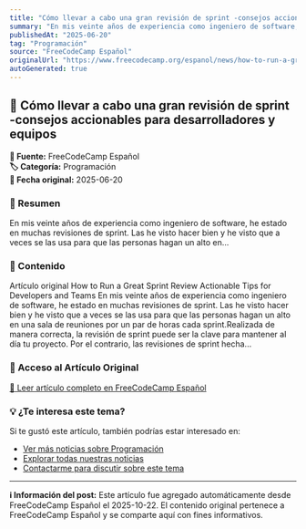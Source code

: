 ```yaml
---
title: "Cómo llevar a cabo una gran revisión de sprint -consejos accionables para desarrolladores y equipos"
summary: "En mis veinte años de experiencia como ingeniero de software, he estado en muchas revisiones de sprint. Las he visto hacer bien y he visto que a veces se las usa para que las personas hagan un alto en..."
publishedAt: "2025-06-20"
tag: "Programación"
source: "FreeCodeCamp Español"
originalUrl: "https://www.freecodecamp.org/espanol/news/how-to-run-a-great-sprint-review-actionable-tips-for-developers-and-teams-como-llevar-a-cabo-un/"
autoGenerated: true
---
```


## 📰 Cómo llevar a cabo una gran revisión de sprint -consejos accionables para desarrolladores y equipos

<div style={{background: '#f8f9fa', padding: '1rem', borderRadius: '8px', margin: '1rem 0', borderLeft: '4px solid #007bff'}}>

**📡 Fuente:** FreeCodeCamp Español  
**🏷️ Categoría:** Programación  
**📅 Fecha original:** 2025-06-20

</div>

### 📝 Resumen

En mis veinte años de experiencia como ingeniero de software, he estado en muchas revisiones de sprint. Las he visto hacer bien y he visto que a veces se las usa para que las personas hagan un alto en...

### 📖 Contenido

Artículo original How to Run a Great Sprint Review Actionable Tips for Developers and Teams En mis veinte años de experiencia como ingeniero de software, he estado en muchas revisiones de sprint. Las he visto hacer bien y he visto que a veces se las usa para que las personas hagan un alto en una sala de reuniones por un par de horas cada sprint.Realizada de manera correcta, la revisión de sprint puede ser la clave para mantener al día tu proyecto. Por el contrario, las revisiones de sprint hecha...

### 🔗 Acceso al Artículo Original

<div style={{textAlign: 'center', margin: '2rem 0'}}>
  <a href="https://www.freecodecamp.org/espanol/news/how-to-run-a-great-sprint-review-actionable-tips-for-developers-and-teams-como-llevar-a-cabo-un/" target="_blank" rel="noopener noreferrer" 
     style={{display: 'inline-block', background: '#007bff', color: 'white', padding: '12px 24px', 
            textDecoration: 'none', borderRadius: '8px', fontWeight: 'bold', 
            boxShadow: '0 2px 4px rgba(0,123,255,0.3)', transition: 'all 0.3s ease'}}>
    📖 Leer artículo completo en FreeCodeCamp Español
  </a>
</div>

### 💡 ¿Te interesa este tema?

Si te gustó este artículo, también podrías estar interesado en:

- [Ver más noticias sobre Programación](/noticias?tag=Programación)
- [Explorar todas nuestras noticias](/noticias)
- [Contactarme para discutir sobre este tema](/contact)

---

<div style={{background: '#e9ecef', padding: '1rem', borderRadius: '8px', marginTop: '2rem', fontSize: '0.9rem', color: '#6c757d'}}>

**ℹ️ Información del post:** Este artículo fue agregado automáticamente desde FreeCodeCamp Español el 2025-10-22. 
El contenido original pertenece a FreeCodeCamp Español y se comparte aquí con fines informativos.

</div>
